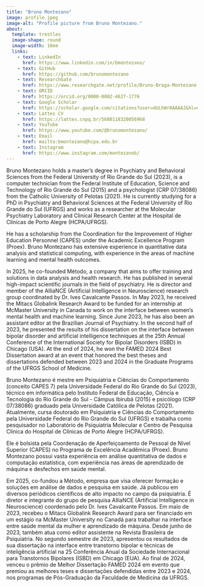```yaml
---
title: "Bruno Montezano"
image: profile.jpeg
image-alt: "Profile picture from Bruno Montezano."
about: 
  template: trestles
  image-shape: round
  image-width: 10em
  links:
    - text: LinkedIn
      href: https://www.linkedin.com/in/bmontezano/
    - text: GitHub
      href: https://github.com/brunomontezano
    - text: ResearchGate
      href: https://www.researchgate.net/profile/Bruno-Braga-Montezano
    - text: ORCID
      href: https://orcid.org/0000-0002-4627-1776
    - text: Google Scholar
      href: https://scholar.google.com/citations?user=dULhWr0AAAAJ&hl=en
    - text: Lattes CV
      href: https://lattes.cnpq.br/5680118320056968
    - text: YouTube
      href: https://www.youtube.com/@brunomontezano/
    - text: Email
      href: mailto:bmontezano@hcpa.edu.br
    - text: Instagram
      href: https://www.instagram.com/montezanob/
---
```


::: {.content-visible when-profile="english"}
Bruno Montezano holds a master's degree in Psychiatry and Behavioral Sciences
from the Federal University of Rio Grande do Sul (2023), is a computer
technician from the Federal Institute of Education, Science and Technology of
Rio Grande do Sul (2015) and a psychologist (CRP 07/38086) from the Catholic
University of Pelotas (2021). He is currently studying for a PhD in Psychiatry
and Behavioral Sciences at the Federal University of Rio Grande do Sul (UFRGS)
and works as a researcher at the Molecular Psychiatry Laboratory and Clinical
Research Center at the Hospital de Clínicas de Porto Alegre (HCPA/UFRGS).


He has a scholarship from the Coordination for the Improvement of Higher
Education Personnel (CAPES) under the Academic Excellence Program (Proex).
Bruno Montezano has extensive experience in quantitative data analysis and
statistical computing, with experience in the areas of machine learning and
mental health outcomes.

In 2025, he co-founded Método, a company that aims to offer training and
solutions in data analysis and health research. He has published in several
high-impact scientific journals in the field of psychiatry. He is director and
member of the AlliaNCE (Artificial Intelligence in Neuroscience) research group
coordinated by Dr. Ives Cavalcante Passos. In May 2023, he received the Mitacs
Globalink Research Award to be funded for an internship at McMaster University
in Canada to work on the interface between women's mental health and machine
learning. Since June 2023, he has also been an assistant editor at the
Brazilian Journal of Psychiatry. In the second half of 2023, he presented the
results of his dissertation on the interface between bipolar disorder and
artificial intelligence techniques at the 25th Annual Conference of the
International Society for Bipolar Disorders (ISBD) in Chicago (USA). At the end
of 2024, he won the FAMED 2024 Best Dissertation award at an event that
honored the best theses and dissertations defended between 2023 and 2024 in the
Graduate Programs of the UFRGS School of Medicine.
:::

::: {.content-visible when-profile="portuguese"}
Bruno Montezano é mestre em Psiquiatria e Ciências do Comportamento (conceito
CAPES 7) pela Universidade Federal do Rio Grande do Sul (2023), técnico em
informática pelo Instituto Federal de Educação, Ciência e Tecnologia do Rio
Grande do Sul - Câmpus Ibirubá (2015) e psicólogo (CRP 07/38086) graduado pela
Universidade Católica de Pelotas (2021). Atualmente, cursa doutorado em
Psiquiatria e Ciências do Comportamento pela Universidade Federal do Rio Grande
do Sul (UFRGS) e trabalha como pesquisador no Laboratório de Psiquiatria
Molecular e Centro de Pesquisa Clínica do Hospital de Clínicas de Porto Alegre
(HCPA/UFRGS).


Ele é bolsista pela Coordenação de Aperfeiçoamento de Pessoal de
Nível Superior (CAPES) no Programa de Excelência Acadêmica (Proex). Bruno
Montezano possui vasta experiência em análise quantitativa de dados e
computação estatística, com experiência nas áreas de aprendizado de máquina e
desfechos em saúde mental.

Em 2025, co-fundou a Método, empresa que visa oferecer formação e soluções em
análise de dados e pesquisa em saúde. Já publicou em diversos periódicos
científicos de alto impacto no campo da psiquiatria. É diretor e integrante do
grupo de pesquisa AlliaNCE (Artificial Intelligence in Neuroscience) coordenado
pelo Dr. Ives Cavalcante Passos. Em maio de 2023, recebeu o Mitacs Globalink
Research Award para ser financiado em um estágio na McMaster University no
Canadá para trabalhar na interface entre saúde mental da mulher e aprendizado
de máquina. Desde junho de 2023, também atua como editor assistente na Revista
Brasileira de Psiquiatria. No segundo semestre de 2023, apresentou os
resultados de sua dissertação na interface entre transtorno bipolar e técnicas
de inteligência artificial na 25\textsuperscript{a} Conferência Anual da
Sociedade Internacional para Transtornos Bipolares (ISBD) em Chicago (EUA). Ao
final de 2024, venceu o prêmio de Melhor Dissertação FAMED 2024 em evento que
premiou as melhores teses e dissertações defendidas entre 2023 e 2024, nos
programas de Pós-Graduação da Faculdade de Medicina da UFRGS.
:::

